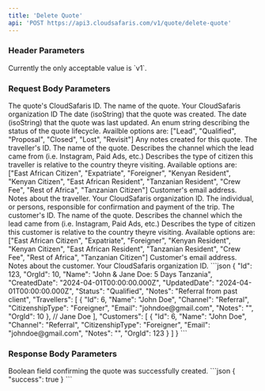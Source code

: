 ```yaml
---
title: 'Delete Quote'
api: 'POST https://api3.cloudsafaris.com/v1/quote/delete-quote'
---
```

### Header Parameters
<ParamField header="CloudSafaris-API-Version" type="string" default="v1">
  Currently the only acceptable value is `v1`.
</ParamField>

### Request Body Parameters

<ParamField body="Id" type="number" required>
  The quote's CloudSafaris ID. 
</ParamField>
<ParamField body="Name" type="string" required>
  The name of the quote. 
</ParamField>
<ParamField body="OrgId" type="number" required>
  Your CloudSafaris organization ID
</ParamField>
<ParamField body="CreatedDate" type="string" required>
  The date (isoString) that the quote was created.
</ParamField>
<ParamField body="UpdatedDate" type="string" required>
  The date (isoString) that the quote was last updated.
</ParamField>
<ParamField body="Status" type="string" required>
  An enum string describing the status of the quote lifecycle. Availble options are: ["Lead", "Qualified", "Proposal", "Closed", "Lost", "Revisit"]
</ParamField>
<ParamField body="Notes" type="string" required>
  Any notes created for this quote. 
</ParamField>
<ParamField body="Travellers" type="object[]" required>
  <Expandable defaultOpen={true}>
    <ParamField body="Id" type="number" required>
      The traveller's ID. 
    </ParamField>
    <ParamField body="Name" type="string" required>
      The name of the quote. 
    </ParamField>
    <ParamField body="Channel" type="string" required>
      Describes the channel which the lead came from (i.e. Instagram, Paid Ads, etc.) 
    </ParamField>
    <ParamField body="CitizenshipType" type="string" required>
      Describes the type of citizen this traveller is relative to the country theyre visiting. Available options are: ["East African Citizen", "Expatriate", "Foreigner", "Kenyan Resident", "Kenyan Citizen", "East African Resident", "Tanzanian Resident", "Crew Fee", "Rest of Africa", "Tanzanian Citizen"]  
    </ParamField>
    <ParamField body="Email" type="string" required>
      Customer's email address. 
    </ParamField>
    <ParamField body="Notes" type="string" required>
      Notes about the traveller.
    </ParamField>
    <ParamField body="OrgId" type="string" required>
      Your CloudSafaris organization ID. 
    </ParamField>
  </Expandable>
</ParamField>
<ParamField body="Customers" type="object[]" required>
  The individual, or persons, responsible for confirmation and payment of the trip. 
  <Expandable defaultOpen={true}>
    <ParamField body="Id" type="number" required>
      The customer's ID. 
    </ParamField>
    <ParamField body="Name" type="string" required>
      The name of the quote. 
    </ParamField>
    <ParamField body="Channel" type="string" required>
      Describes the channel which the lead came from (i.e. Instagram, Paid Ads, etc.) 
    </ParamField>
    <ParamField body="CitizenshipType" type="string" required>
      Describes the type of citizen this customer is relative to the country theyre visiting. Available options are: ["East African Citizen", "Expatriate", "Foreigner", "Kenyan Resident", "Kenyan Citizen", "East African Resident", "Tanzanian Resident", "Crew Fee", "Rest of Africa", "Tanzanian Citizen"]  
    </ParamField>
    <ParamField body="Email" type="string" required>
      Customer's email address. 
    </ParamField>
    <ParamField body="Notes" type="string" required>
      Notes about the customer.
    </ParamField>
    <ParamField body="OrgId" type="string" required>
      Your CloudSafaris organization ID. 
    </ParamField>
  </Expandable>
</ParamField>

<RequestExample>
```json
    {
        "Id": 123,
        "OrgId": 10, 
        "Name": "John & Jane Doe: 5 Days Tanzania",
        "CreatedDate": "2024-04-01T00:00:00.000Z", 
        "UpdatedDate": "2024-04-01T00:00:00.000Z", 
        "Status": "Qualified", 
        "Notes": "Referral from past client", 
        "Travellers": [
          {
            "Id": 6, 
            "Name": "John Doe", 
            "Channel": "Referral", 
            "CitizenshipType": "Foreigner",
            "Email": "johndoe@gmail.com", 
            "Notes": "", 
            "OrgId": 10
          },
          // Jane Doe
        ], 
        "Customers": [
          {
            "Id": 6, 
            "Name": "John Doe", 
            "Channel": "Referral", 
            "CitizenshipType": "Foreigner",
            "Email": "johndoe@gmail.com", 
            "Notes": "", 
            "OrgId": 123
          }
        ]
    }
```
</RequestExample>

### Response Body Parameters

<ResponseField name="success" type="boolean">
    Boolean field confirming the quote was successfully created.
</ResponseField>

<ResponseExample>
```json
{
    "success": true
}
```
</ResponseExample>